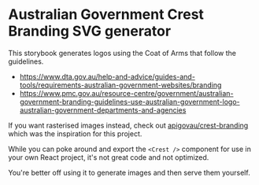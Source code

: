 
<Meta title="Welcome" />

# Australian Government Crest Branding SVG generator

This storybook generates logos using the Coat of Arms that follow the guidelines.

- https://www.dta.gov.au/help-and-advice/guides-and-tools/requirements-australian-government-websites/branding
- https://www.pmc.gov.au/resource-centre/government/australian-government-branding-guidelines-use-australian-government-logo-australian-government-departments-and-agencies

If you want rasterised images instead, check out [apigovau/crest-branding](https://github.com/apigovau/crest-branding) which was the inspiration for this project.

While you can poke around and export the `<Crest />` component for use in your own React project, it's not great code and not optimized.

You're better off using it to generate images and then serve them yourself.